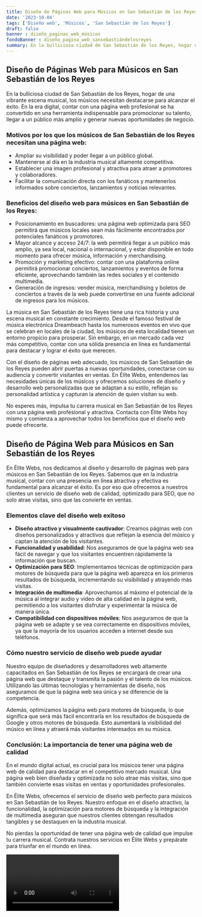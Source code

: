 ```yaml
---
title: Diseño de Páginas Web para Músicos en San Sebastián de los Reyes
date: '2023-10-04'
tags: ['Diseño web', 'Músicos', 'San Sebastián de los Reyes']
draft: false
banner : diseño_paginas_web_músicos
fondoBanner : diseño_pagina_web_sansebastiándelosreyes
summary: En la bulliciosa ciudad de San Sebastián de los Reyes, hogar de una vibrante escena musical, los músicos necesitan destacarse para alcanzar el éxito. En la era digital, contar con una página web profesional se ha convertido en una herramienta indispensable para promocionar su talento, llegar a un público más amplio y generar nuevas oportunidades de negocio.
---
```


## Diseño de Páginas Web para Músicos en San Sebastián de los Reyes

En la bulliciosa ciudad de San Sebastián de los Reyes, hogar de una vibrante escena musical, los músicos necesitan destacarse para alcanzar el éxito. En la era digital, contar con una página web profesional se ha convertido en una herramienta indispensable para promocionar su talento, llegar a un público más amplio y generar nuevas oportunidades de negocio.

### Motivos por los que los músicos de San Sebastián de los Reyes necesitan una página web:
- Ampliar su visibilidad y poder llegar a un público global.
- Mantenerse al día en la industria musical altamente competitiva.
- Establecer una imagen profesional y atractiva para atraer a promotores y colaboradores.
- Facilitar la comunicación directa con los fanáticos y mantenerlos informados sobre conciertos, lanzamientos y noticias relevantes.

### Beneficios del diseño web para músicos en San Sebastián de los Reyes:
- Posicionamiento en buscadores: una página web optimizada para SEO permitirá que músicos locales sean más fácilmente encontrados por potenciales fanáticos y promotores.
- Mayor alcance y acceso 24/7: la web permitirá llegar a un público más amplio, ya sea local, nacional o internacional, y estar disponible en todo momento para ofrecer música, información y merchandising.
- Promoción y marketing efectivo: contar con una plataforma online permitirá promocionar conciertos, lanzamientos y eventos de forma eficiente, aprovechando también las redes sociales y el contenido multimedia.
- Generación de ingresos: vender música, merchandising y boletos de conciertos a través de la web puede convertirse en una fuente adicional de ingresos para los músicos.

La música en San Sebastián de los Reyes tiene una rica historia y una escena musical en constante crecimiento. Desde el famoso festival de música electrónica Dreambeach hasta los numerosos eventos en vivo que se celebran en locales de la ciudad, los músicos de esta localidad tienen un entorno propicio para prosperar. Sin embargo, en un mercado cada vez más competitivo, contar con una sólida presencia en línea es fundamental para destacar y lograr el éxito que merecen.

Con el diseño de páginas web adecuado, los músicos de San Sebastián de los Reyes pueden abrir puertas a nuevas oportunidades, conectarse con su audiencia y convertir visitantes en ventas. En Élite Webs, entendemos las necesidades únicas de los músicos y ofrecemos soluciones de diseño y desarrollo web personalizadas que se adaptan a su estilo, reflejan su personalidad artística y capturan la atención de quien visitan su web.

No esperes más, impulsa tu carrera musical en San Sebastián de los Reyes con una página web profesional y atractiva. Contacta con Élite Webs hoy mismo y comienza a aprovechar todos los beneficios que el diseño web puede ofrecerte.

<GifSeo />

<Cta />

## Diseño de Página Web para Músicos en San Sebastián de los Reyes

En Élite Webs, nos dedicamos al diseño y desarrollo de páginas web para músicos en San Sebastián de los Reyes. Sabemos que en la industria musical, contar con una presencia en línea atractiva y efectiva es fundamental para alcanzar el éxito. Es por eso que ofrecemos a nuestros clientes un servicio de diseño web de calidad, optimizado para SEO, que no solo atrae visitas, sino que las convierte en ventas.

### Elementos clave del diseño web exitoso

- **Diseño atractivo y visualmente cautivador**: Creamos páginas web con diseños personalizados y atractivos que reflejan la esencia del músico y captan la atención de los visitantes.
- **Funcionalidad y usabilidad**: Nos aseguramos de que la página web sea fácil de navegar y que los visitantes encuentren rápidamente la información que buscan.
- **Optimización para SEO**: Implementamos técnicas de optimización para motores de búsqueda para que la página web aparezca en los primeros resultados de búsqueda, incrementando su visibilidad y atrayendo más visitas.
- **Integración de multimedia**: Aprovechamos al máximo el potencial de la música al integrar audio y video de alta calidad en la página web, permitiendo a los visitantes disfrutar y experimentar la música de manera única.
- **Compatibilidad con dispositivos móviles**: Nos aseguramos de que la página web se adapte y se vea correctamente en dispositivos móviles, ya que la mayoría de los usuarios acceden a internet desde sus teléfonos.

### Cómo nuestro servicio de diseño web puede ayudar

Nuestro equipo de diseñadores y desarrolladores web altamente capacitados en San Sebastián de los Reyes se encargará de crear una página web que destaque y transmita la pasión y el talento de los músicos. Utilizando las últimas tecnologías y herramientas de diseño, nos aseguramos de que la página web sea única y se diferencie de la competencia.

Además, optimizamos la página web para motores de búsqueda, lo que significa que será más fácil encontrarla en los resultados de búsqueda de Google y otros motores de búsqueda. Esto aumentará la visibilidad del músico en línea y atraerá más visitantes interesados en su música.

### Conclusión: La importancia de tener una página web de calidad

En el mundo digital actual, es crucial para los músicos tener una página web de calidad para destacar en el competitivo mercado musical. Una página web bien diseñada y optimizada no solo atrae más visitas, sino que también convierte esas visitas en ventas y oportunidades profesionales.

En Élite Webs, ofrecemos el servicio de diseño web perfecto para músicos en San Sebastián de los Reyes. Nuestro enfoque en el diseño atractivo, la funcionalidad, la optimización para motores de búsqueda y la integración de multimedia aseguran que nuestros clientes obtengan resultados tangibles y se destaquen en la industria musical.

No pierdas la oportunidad de tener una página web de calidad que impulse tu carrera musical. Contrata nuestros servicios en Élite Webs y prepárate para triunfar en el mundo en línea.

<Video />

<CtaBot job='Músicos' city='San Sebastián de los Reyes'/>

<Gmaps query='San Sebastián de los Reyes+españa+maps' />